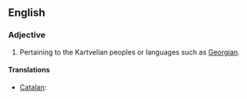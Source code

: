 ==English==

===Adjective===
{{en-adj|-}}

# Pertaining to the Kartvelian peoples or languages such as [[Georgian]].

====Translations====
{{trans-top|pertaining to the Kartvelian languages}}
* [[Catalan]]: {{t|ca|kartvelià}}
{{trans-mid}}
{{trans-bottom}}